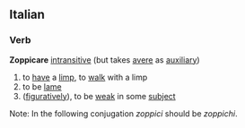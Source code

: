 ==Italian==
===Verb===
'''Zoppicare''' [[intransitive]] (but takes [[avere]] as [[auxiliary]])
# to [[have]] a [[limp]], to [[walk]] with a limp
# to be [[lame]]
# ([[figuratively]]), to be [[weak]] in some [[subject]]
Note: In the following conjugation ''zoppici'' should be ''zoppichi''.
{{it-conj-are|zoppic|Avere}}